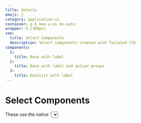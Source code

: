 ```yaml
---
title: Selects
emoji: 📣
category: application-ui
container: p-6 max-w-xs mx-auto
wrapper: h-[300px]
seo:
  title: Select Components
  description: Select components created with Tailwind CSS
components:
  1:
    title: Base with label
  2:
    title: Base with label and option groups
  3:
    title: Datalist with label
---
```


<h1 className={`dark:text-white`}>Select Components</h1>

<div class="max-w-prose text-pretty taxt-black dark:text-white">
  These use the native `<select>` elements. In the future, we should be able to apply a more custom look and feel. Based on [Google I/O CSS Update](https://developer.chrome.com/blog/whats-new-css-ui-2023/#selectmenu).
</div>

<CollectionList componentsData={componentsData} componentContainer={componentContainer} />
